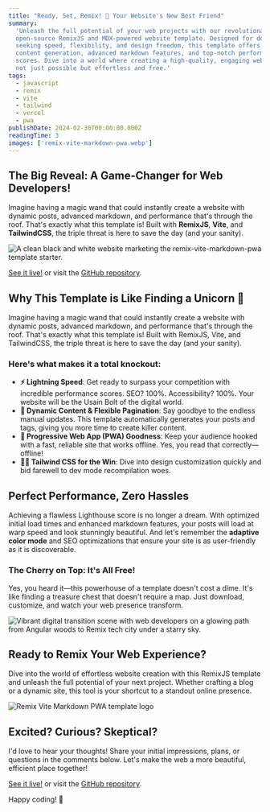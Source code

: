 ```yaml
---
title: "Ready, Set, Remix! 🎉 Your Website's New Best Friend"
summary:
  'Unleash the full potential of your web projects with our revolutionary,
  open-source RemixJS and MDX-powered website template. Designed for developers
  seeking speed, flexibility, and design freedom, this template offers dynamic
  content generation, advanced markdown features, and top-notch performance
  scores. Dive into a world where creating a high-quality, engaging website is
  not just possible but effortless and free.'
tags:
  - javascript
  - remix
  - vite
  - tailwind
  - vercel
  - pwa
publishDate: 2024-02-30T00:00:00.000Z
readingTime: 3
images: ['remix-vite-markdown-pwa.webp']
---
```


## The Big Reveal: A Game-Changer for Web Developers!

Imagine having a magic wand that could instantly create a website with dynamic
posts, advanced markdown, and performance that's through the roof. That's
exactly what this template is! Built with **RemixJS**, **Vite**, and
**TailwindCSS**, the triple threat is here to save the day (and your sanity).

![A clean black and white website marketing the remix-vite-markdown-pwa template starter.](remix-template-screenshot.webp)

[See it live!](https://remix-vite-markdown-pwa.vercel.app/) or visit the
[GitHub repository](https://github.com/benjamincharity/remix-vite-markdown-pwa).

## Why This Template is Like Finding a Unicorn 🦄

Imagine having a magic wand that could instantly create a website with dynamic
posts, advanced markdown, and performance that's through the roof. That's
exactly what this template is! Built with RemixJS, Vite, and TailwindCSS, the
triple threat is here to save the day (and your sanity).

### Here's what makes it a total knockout:

- **⚡ Lightning Speed**: Get ready to surpass your competition with incredible
  performance scores. SEO? 100%. Accessibility? 100%. Your website will be the
  Usain Bolt of the digital world.
- **📑 Dynamic Content & Flexible Pagination**: Say goodbye to the endless
  manual updates. This template automatically generates your posts and tags,
  giving you more time to create killer content.
- **📲 Progressive Web App (PWA) Goodness**: Keep your audience hooked with a
  fast, reliable site that works offline. Yes, you read that correctly—offline!
- **👨‍🎤 Tailwind CSS for the Win**: Dive into design customization quickly and
  bid farewell to dev mode recompilation woes.

## Perfect Performance, Zero Hassles

Achieving a flawless Lighthouse score is no longer a dream. With optimized
initial load times and enhanced markdown features, your posts will load at warp
speed and look stunningly beautiful. And let's remember the **adaptive color
mode** and SEO optimizations that ensure your site is as user-friendly as it is
discoverable.

### The Cherry on Top: It's All Free!

Yes, you heard it—this powerhouse of a template doesn't cost a dime. It's like
finding a treasure chest that doesn't require a map. Just download, customize,
and watch your web presence transform.

![Vibrant digital transition scene with web developers on a glowing path from Angular woods to Remix tech city under a starry sky.](template-post-hero-v2.webp)

## Ready to Remix Your Web Experience?

Dive into the world of effortless website creation with this RemixJS template
and unleash the full potential of your next project. Whether crafting a blog or
a dynamic site, this tool is your shortcut to a standout online presence.

![Remix Vite Markdown PWA template logo](remix-vite-markdown-pwa.webp)

## Excited? Curious? Skeptical?

I'd love to hear your thoughts! Share your initial impressions, plans, or
questions in the comments below. Let's make the web a more beautiful, efficient
place together!

[See it live!](https://remix-vite-markdown-pwa.vercel.app/) or visit the
[GitHub repository](https://github.com/benjamincharity/remix-vite-markdown-pwa).

Happy coding! 🚀

